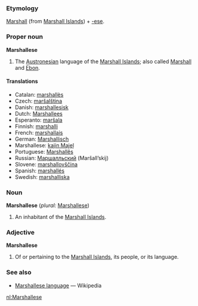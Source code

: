 ===Etymology===
[[Marshall]] (from [[Marshall Islands]]) + [[-ese]].

===Proper noun===
'''Marshallese'''
# The [[Austronesian]] language of the [[Marshall Islands]]; also called [[Marshall]] and [[Ebon]].

====Translations====
*Catalan: [[marshallès]]
*Czech: [[maršalština]]
*Danish: [[marshallesisk]]
*Dutch: [[Marshallees]]
*Esperanto: [[marŝala]]
*Finnish: [[marshalli]]
*French: [[marshallais]]
*German: [[Marshallisch]]
*Marshallese: [[kajin M̧ajeļ]]
*Portuguese: [[Marshallês]]
*Russian: [[Маршалльский]] (Maršall’skij)
*Slovene: [[marshallovščina]]
*Spanish: [[marshallés]]
*Swedish: [[marshalliska]]

===Noun===
'''Marshallese''' (''plural:'' [[Marshallese]])
# An inhabitant of the [[Marshall Islands]].

===Adjective===
'''Marshallese'''
# Of or pertaining to the [[Marshall Islands]], its people, or its language.

===See also===
*[[w:Marshallese language|Marshallese language]] — Wikipedia

[[nl:Marshallese]]
